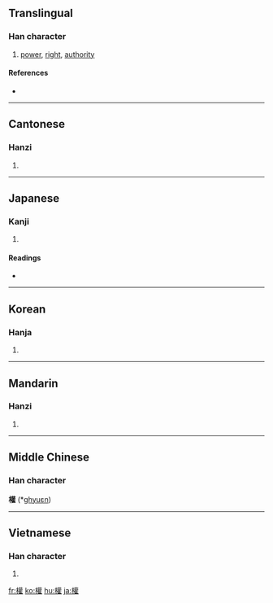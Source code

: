 {{see|权|権}}
==Translingual==

===Han character===
{{Han char|rn=75|rad=木|as=18|sn=22|four=4491<sub>4</sub>|canj=木廿口土 (DTRG)}}

# [[power]], [[right]], [[authority]]

====References====
* {{Han ref|kx=0563.190|dkj=15926|dj=0951.320|hdz=21319.060|uh=6B0A|ud=27402|bh=C576|bd=50550}}

----

==Cantonese==

===Hanzi===
{{yue-hanzi|jyut=|y=kyun4}}

# {{defn|Cantonese}}

----

==Japanese==

===Kanji===
{{ja-kanji|grade=|rs=木18}}

# {{defn|Japanese}}

====Readings====
* {{ja-readings|on=[[けん]] (ken), [[ごん]] (gon)|kun=[[おもり]] (omori), [[はかる]] (hakaru), [[かり]] (kari)}}

----

==Korean==

===Hanja===
{{ko-hanja|hangeul=권|eumhun=권세|rv=gwon|mr=kwŏn|y=kwen}}

# {{defn|Korean}}

----

==Mandarin==

===Hanzi===
{{cmn-hanzi|sim=权|pin=[[quán]] ([[quan2]])|wg=ch'üan<sup>2</sup>}}

# {{defn|Mandarin}}

----

==Middle Chinese==
===Han character===
'''權''' (*[[ghyuɛn]])<!--asterisk indicates that this is a reconstructed pronunciation-->

----

==Vietnamese==

===Han character===
{{vi-hantu|[[quyền]], [[quàn]]}}

# {{defn|Vietnamese}}

[[fr:權]]
[[ko:權]]
[[hu:權]]
[[ja:權]]